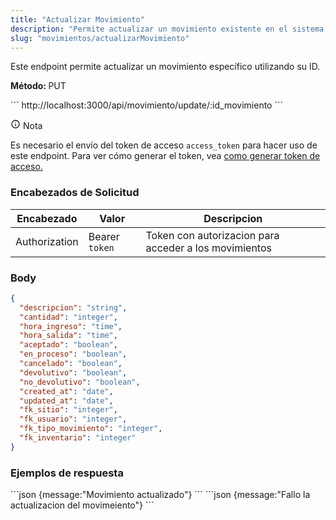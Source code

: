 ```yaml
---
title: "Actualizar Movimiento"
description: "Permite actualizar un movimiento existente en el sistema."
slug: "movimientos/actualizarMovimiento"
---
```


Este endpoint permite actualizar un movimiento específico utilizando su ID.


<p> 
<strong>Método: </strong><span class="sl-badge note small astro-avdet4wd">PUT</span>
</p>

<Tabs>
  <TabItem label="Endpoint">
  ```
  http://localhost:3000/api/movimiento/update/:id_movimiento
  ```
  </TabItem>
</Tabs>

<aside aria-label="Nota" class="starlight-aside starlight-aside--note"> <p class="starlight-aside__title" aria-hidden="true"> <svg aria-hidden="true" class="starlight-aside__icon astro-c6vsoqas" width="16" height="16" viewBox="0 0 24 24" fill="currentColor" style="--sl-icon-size: 1em;"><path d="M12 11a1 1 0 0 0-1 1v4a1 1 0 0 0 2 0v-4a1 1 0 0 0-1-1Zm.38-3.92a1 1 0 0 0-.76 0 1 1 0 0 0-.33.21 1.15 1.15 0 0 0-.21.33 1 1 0 0 0 .21 1.09c.097.088.209.16.33.21A1 1 0 0 0 13 8a1.05 1.05 0 0 0-.29-.71 1 1 0 0 0-.33-.21ZM12 2a10 10 0 1 0 0 20 10 10 0 0 0 0-20Zm0 18a8 8 0 1 1 0-16.001A8 8 0 0 1 12 20Z"></path></svg> Nota </p> 
Es necesario el envío del token de acceso <code>access_token</code> para hacer uso de este endpoint. Para ver cómo generar el token, vea <a href="/usuarios/login">como generar token de acceso.</a></aside>

<h3>Encabezados de Solicitud</h3>

| Encabezado | Valor | Descripcion
|----------|-------| -------
| Authorization |  Bearer `token` | Token con autorizacion para acceder a los movimientos



### Body

```json
{
  "descripcion": "string",
  "cantidad": "integer",
  "hora_ingreso": "time",
  "hora_salida": "time",
  "aceptado": "boolean",
  "en_proceso": "boolean",
  "cancelado": "boolean",
  "devolutivo": "boolean",
  "no_devolutivo": "boolean",
  "created_at": "date",
  "updated_at": "date",
  "fk_sitio": "integer",
  "fk_usuario": "integer",
  "fk_tipo_movimiento": "integer",
  "fk_inventario": "integer"
}
```


<h3>Ejemplos de respuesta</h3>

<Tabs>
  <TabItem label="Status 201">
  ```json
  {message:"Movimiento actualizado"}
  ```
  </TabItem>

  <TabItem label="Status 400">
  ```json
  {message:"Fallo la actualizacion del movimeiento"}
  ```
  </TabItem>
</Tabs>
